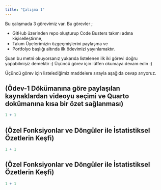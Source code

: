 ```yaml
---
title: "Çalışma 1"
---
```



Bu çalışmada 3 görevimiz var. Bu görevler ;

- GitHub üzerinden repo oluşturup Code Busters takımı adına kişiselleştirme,
- Takım Üyelerimizin özgeçmişlerini paylaşma ve
- Portfolyo başlığı altında ilk ödevimizi yayınlamaktır. 

Şuan bu metni okuyorsanız yukarıda listelenen ilk iki görevi doğru yapabilmişiz demektir :)
Üçüncü görev için lütfen okumaya devam edin :)


Üçüncü görev için listelediğimiz maddelere sırayla aşağıda cevap arıyoruz.

## (Ödev-1 Dökümanına göre paylaşılan kaynaklardan videoyu seçimi ve Quarto dokümanına kısa bir özet sağlanması)

```r
1 + 1
```

## (Özel Fonksiyonlar ve Döngüler ile İstatistiksel Özetlerin Keşfi)
```r
1 + 1
```

## (Özel Fonksiyonlar ve Döngüler ile İstatistiksel Özetlerin Keşfi)
```r
1 + 1
```
